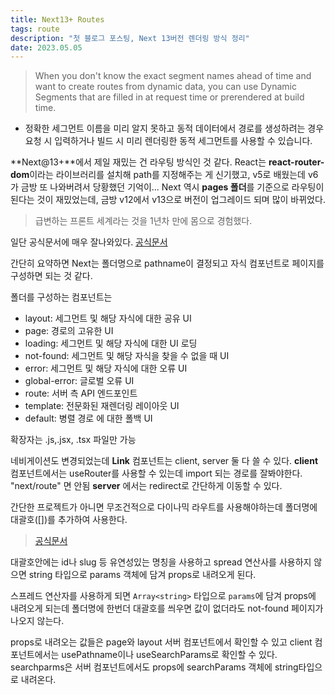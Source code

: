```yaml
---
title: Next13+ Routes
tags: route
description: "첫 블로그 포스팅, Next 13버전 렌더링 방식 정리"
date: 2023.05.05
---
```


> When you don't know the exact segment names ahead of time and want to create routes from dynamic data, you can use Dynamic Segments that are filled in at request time or prerendered at build time.

- 정확한 세그먼트 이름을 미리 알지 못하고 동적 데이터에서 경로를 생성하려는 경우 요청 시 입력하거나 빌드 시 미리 렌더링한 동적 세그먼트를 사용할 수 있습니다.

**Next@13+**에서 제일 재밌는 건 라우팅 방식인 것 같다.
React는 **react-router-dom**이라는 라이브러리를 설치해 path를 지정해주는 게 신기했고, v5로 배웠는데 v6가 금방 또 나와버려서 당황했던 기억이...
Next 역시 **pages 폴더**를 기준으로 라우팅이 된다는 것이 재밌었는데, 금방 v12에서 v13으로 버전이 업그레이드 되며 많이 바뀌었다.

> 급변하는 프론트 세계라는 것을 1년차 만에 몸으로 경험했다.

일단 공식문서에 매우 잘나와있다. [공식문서](https://nextjs.org/docs/app/building-your-application/routing)

간단히 요약하면 Next는 폴더명으로 pathname이 결정되고 자식 컴포넌트로 페이지를 구성하면 되는 것 같다.

폴더를 구성하는 컴포넌트는

- layout: 세그먼트 및 해당 자식에 대한 공유 UI
- page: 경로의 고유한 UI
- loading: 세그먼트 및 해당 자식에 대한 UI 로딩
- not-found: 세그먼트 및 해당 자식을 찾을 수 없을 때 UI
- error: 세그먼트 및 해당 자식에 대한 오류 UI
- global-error: 글로벌 오류 UI
- route: 서버 측 API 엔드포인트
- template: 전문화된 재렌더링 레이아웃 UI
- default: 병렬 경로 에 대한 폴백 UI

확장자는 .js,.jsx, .tsx 파일만 가능

네비게이션도 변경되었는데
**Link** 컴포넌트는 client, server 둘 다 쓸 수 있다.
**client** 컴포넌트에서는 useRouter를 사용할 수 있는데 import 되는 경로를 잘봐야한다. "next/route" 면 안됨
**server** 에서는 redirect로 간단하게 이동할 수 있다.

간단한 프로젝트가 아니면 무조건적으로 다이나믹 라우트를 사용해야하는데
폴더명에 대괄호([])를 추가하여 사용한다.

> [공식문서](https://nextjs.org/docs/app/building-your-application/routing/dynamic-routes)

대괄호안에는 id나 slug 등 유연성있는 명칭을 사용하고 spread 연산사를 사용하지 않으면 string 타입으로 params 객체에 담겨 props로 내려오게 된다.

스프레드 연산자를 사용하게 되면 `Array<string>` 타입으로 `params`에 담겨 props에 내려오게 되는데 폴더명에 한번더 대괄호를 씌우면 값이 없더라도 not-found 페이지가 나오지 않는다.

props로 내려오는 값들은 page와 layout 서버 컴포넌트에서 확인할 수 있고
client 컴포넌트에서는 usePathname이나 useSearchParams로 확인할 수 있다.
searchparms은 서버 컴포넌트에서도 props에 searchParams 객체에 string타입으로 내려온다.
